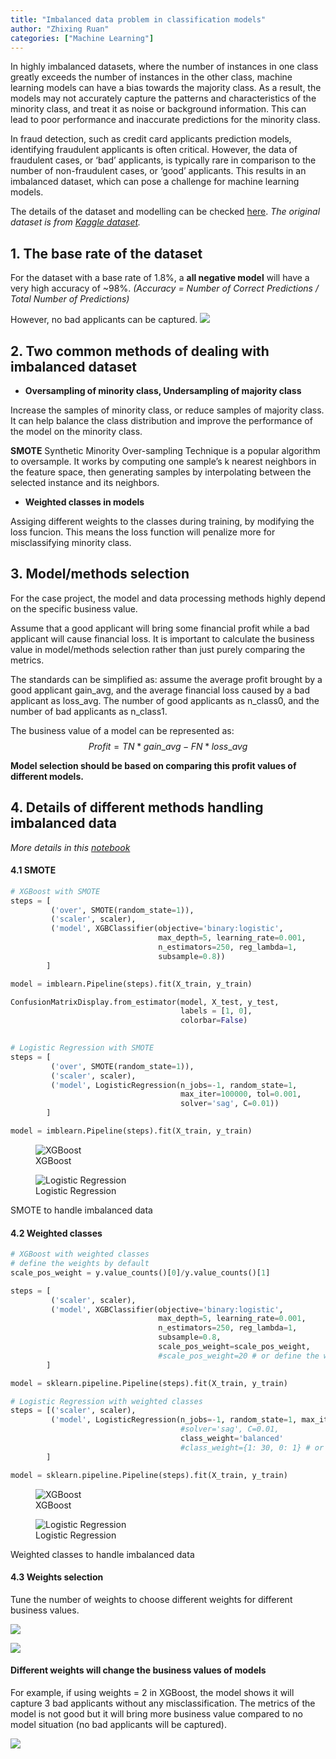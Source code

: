 ```yaml
---
title: "Imbalanced data problem in classification models"
author: "Zhixing Ruan"
categories: ["Machine Learning"]
---
```


In highly imbalanced datasets, where the number of instances in one class greatly exceeds the number of instances in the other class, machine learning models can have a bias towards the majority class. As a result, the models may not accurately capture the patterns and characteristics of the minority class, and treat it as noise or background information. This can lead to poor performance and inaccurate predictions for the minority class. 

In fraud detection, such as credit card applicants prediction models, identifying fraudulent applicants is often critical. However, the data of fraudulent cases, or 'bad' applicants, is typically rare in comparison to the number of non-fraudulent cases, or 'good' applicants. This results in an imbalanced dataset, which can pose a challenge for machine learning models.

The details of the dataset and modelling can be checked [here](https://github.com/ZhixingRuan/credit-card-approval_project).
*The original dataset is from [Kaggle dataset](https://www.kaggle.com/datasets/rikdifos/credit-card-approval-prediction).*

## 1. The base rate of the dataset

For the dataset with a base rate of 1.8%, a **all negative model** will have a very high accuracy of ~98%. *(Accuracy = Number of Correct Predictions / Total Number of Predictions)*

However, no bad applicants can be captured.
![](/resources/base_rate.png) 

## 2. Two common methods of dealing with imbalanced dataset

- **Oversampling of minority class, Undersampling of majority class**

Increase the samples of minority class, or reduce samples of majority class. It can help balance the class distribution and improve the performance of the model on the minority class.

**SMOTE** Synthetic Minority Over-sampling Technique is a popular algorithm to oversample. It works by computing one sample's k nearest neighbors in the feature space, then generating samples by interpolating between the selected instance and its neighbors.

- **Weighted classes in models** 

Assiging different weights to the classes during training, by modifying the loss funcion. This means the loss function will penalize more for misclassifying minority class.

## 3. Model/methods selection

For the case project, the model and data processing methods highly depend on the specific business value.

Assume that a good applicant will bring some financial profit while a bad applicant will cause financial loss. It is important to calculate the business value in model/methods selection rather than just purely comparing the metrics.

The standards can be simplified as: assume the average profit brought by a good applicant gain_avg, and the average financial loss caused by a bad applicant as loss_avg. The number of good applicants as n_class0, and the number of bad applicants as n_class1.

The business value of a model can be represented as:
$$Profit = TN * gain\_avg - FN * loss\_avg$$

**Model selection should be based on comparing this profit values of different models.**

## 4. Details of different methods handling imbalanced data

*More details in this [notebook](https://github.com/ZhixingRuan/credit-card-approval_project/blob/master/model_3_experiment.ipynb)*

#### 4.1 SMOTE

 
```Python
# XGBoost with SMOTE
steps = [
         ('over', SMOTE(random_state=1)),
         ('scaler', scaler),
         ('model', XGBClassifier(objective='binary:logistic', 
                                 max_depth=5, learning_rate=0.001,
                                 n_estimators=250, reg_lambda=1,
                                 subsample=0.8))
        ] 

model = imblearn.Pipeline(steps).fit(X_train, y_train)

ConfusionMatrixDisplay.from_estimator(model, X_test, y_test,
                                      labels = [1, 0], 
                                      colorbar=False) 
                                 
```


```Python
# Logistic Regression with SMOTE 
steps = [
         ('over', SMOTE(random_state=1)), 
         ('scaler', scaler),
         ('model', LogisticRegression(n_jobs=-1, random_state=1, 
                                      max_iter=100000, tol=0.001, 
                                      solver='sag', C=0.01))
        ]

model = imblearn.Pipeline(steps).fit(X_train, y_train)
```


::: {#fig-smote layout-ncol=2}

![XGBoost](/resources/xgb_smote.png){#fig_xgb}

![Logistic Regression](/resources/lr_smote.png){#fig_lr}

SMOTE to handle imbalanced data 

:::


#### 4.2 Weighted classes


```Python
# XGBoost with weighted classes
# define the weights by default
scale_pos_weight = y.value_counts()[0]/y.value_counts()[1]

steps = [
         ('scaler', scaler),
         ('model', XGBClassifier(objective='binary:logistic', 
                                 max_depth=5, learning_rate=0.001,
                                 n_estimators=250, reg_lambda=1,
                                 subsample=0.8,
                                 scale_pos_weight=scale_pos_weight,
                                 #scale_pos_weight=20 # or define the weights))
        ] 

model = sklearn.pipeline.Pipeline(steps).fit(X_train, y_train)
```

```Python
# Logistic Regression with weighted classes
steps = [('scaler', scaler),
         ('model', LogisticRegression(n_jobs=-1, random_state=1, max_iter=100000, tol=0.001, 
                                      #solver='sag', C=0.01,
                                      class_weight='balanced'
                                      #class_weight={1: 30, 0: 1} # or define weights))
        ]

model = sklearn.pipeline.Pipeline(steps).fit(X_train, y_train)
```


::: {#fig-weights layout-ncol=2}
                                                                                                     
![XGBoost](/resources/xgb_weights.png){#fig_xgb_w}

![Logistic Regression](/resources/lr_weights.png){#fig_lr_w}

Weighted classes to handle imbalanced data

:::  


#### 4.3 Weights selection

Tune the number of weights to choose different weights for different business values.

![](/resources/xgb_tune_weights.png)

![](/resources/lr_tune_weights.png)

#### Different weights will change the business values of models

For example, if using weights = 2 in XGBoost, the model shows it will capture 3 bad applicants without any misclassification. The metrics of the model is not good but it will bring more business value compared to no model situation (no bad applicants will be captured).

![](/resources/xgb_weights_2.png)  
